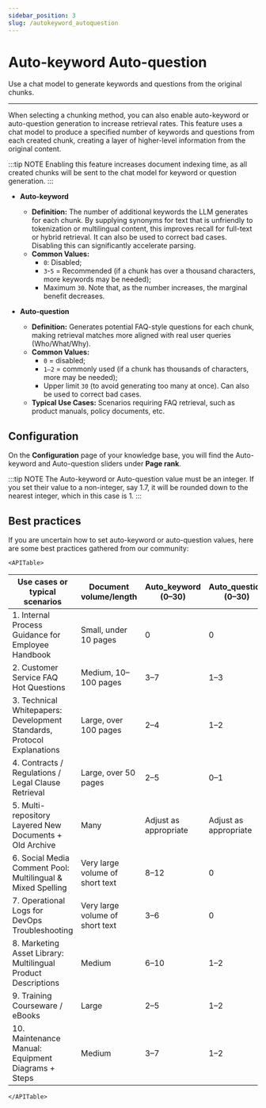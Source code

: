 ```yaml
---
sidebar_position: 3
slug: /autokeyword_autoquestion
---
```


# Auto-keyword Auto-question

Use a chat model to generate keywords and questions from the original chunks.

---

When selecting a chunking method, you can also enable auto-keyword or auto-question generation to increase retrieval rates. This feature uses a chat model to produce a specified number of keywords and questions from each created chunk, creating a layer of higher-level information from the original content.

:::tip NOTE
Enabling this feature increases document indexing time, as all created chunks will be sent to the chat model for keyword or question generation.
:::

- **Auto-keyword**  
   - **Definition:** The number of additional keywords the LLM generates for each chunk. By supplying synonyms for text that is unfriendly to tokenization or multilingual content, this improves recall for full-text or hybrid retrieval. It can also be used to correct bad cases. Disabling this can significantly accelerate parsing.  
   - **Common Values:**  
     - `0`: Disabled;  
     - `3`-`5` = Recommended (if a chunk has over a thousand characters, more keywords may be needed);  
     - Maximum `30`. Note that, as the number increases, the marginal benefit decreases.  

- **Auto-question**  
   - **Definition:** Generates potential FAQ-style questions for each chunk, making retrieval matches more aligned with real user queries (Who/What/Why).  
   - **Common Values:**  
     - `0` = disabled;  
     - `1–2` = commonly used (if a chunk has thousands of characters, more may be needed);  
     - Upper limit `30` (to avoid generating too many at once). Can also be used to correct bad cases.  
   - **Typical Use Cases:** Scenarios requiring FAQ retrieval, such as product manuals, policy documents, etc.


## Configuration

On the **Configuration** page of your knowledge base, you will find the Auto-keyword and Auto-question sliders under **Page rank**.

:::tip NOTE
The Auto-keyword or Auto-question value must be an integer. If you set their value to a non-integer, say 1.7, it will be rounded down to the nearest integer, which in this case is 1.
:::


## Best practices

If you are uncertain how to set auto-keyword or auto-question values, here are some best practices gathered from our community:

```mdx-code-block
<APITable>
```

| Use cases or typical scenarios                                      | Document volume/length          | Auto_keyword (0–30)        | Auto_question (0–30)       |
|---------------------------------------------------------------------|---------------------------------|----------------------------|----------------------------|
| 1. Internal Process Guidance for Employee Handbook                  | Small, under 10 pages           | 0                          | 0                          |
| 2. Customer Service FAQ Hot Questions                               | Medium, 10–100 pages            | 3–7                        | 1–3                        |
| 3. Technical Whitepapers: Development Standards, Protocol Explanations | Large, over 100 pages        | 2–4                        | 1–2                        |
| 4. Contracts / Regulations / Legal Clause Retrieval                 | Large, over 50 pages            | 2–5                        | 0–1                        |
| 5. Multi-repository Layered New Documents + Old Archive             | Many                            | Adjust as appropriate      |Adjust as appropriate       |
| 6. Social Media Comment Pool: Multilingual & Mixed Spelling         | Very large volume of short text | 8–12                       | 0                          |
| 7. Operational Logs for DevOps Troubleshooting                      | Very large volume of short text | 3–6                        | 0                          |
| 8. Marketing Asset Library: Multilingual Product Descriptions       | Medium                          | 6–10                       | 1–2                        |
| 9. Training Courseware / eBooks                                     | Large                           | 2–5                        | 1–2                        |
| 10. Maintenance Manual: Equipment Diagrams + Steps                  | Medium                          | 3–7                        | 1–2                        |

```mdx-code-block
</APITable>
```
